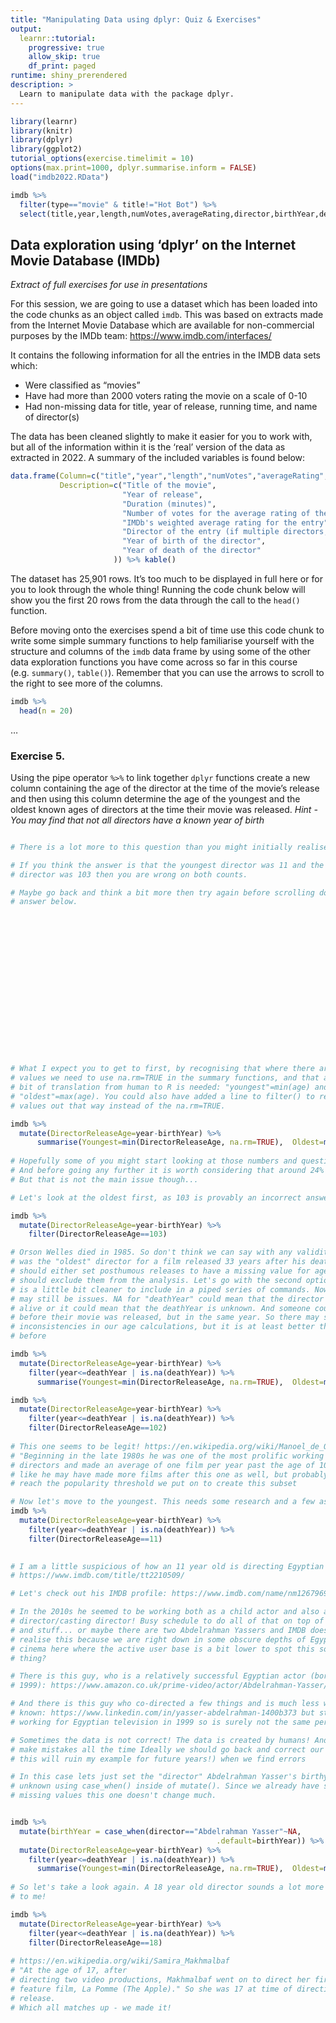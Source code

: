 ```yaml
---
title: "Manipulating Data using dplyr: Quiz & Exercises"
output: 
  learnr::tutorial:
    progressive: true
    allow_skip: true
    df_print: paged
runtime: shiny_prerendered
description: >
  Learn to manipulate data with the package dplyr.
---
```


```r
library(learnr)
library(knitr)
library(dplyr)
library(ggplot2)
tutorial_options(exercise.timelimit = 10)
options(max.print=1000, dplyr.summarise.inform = FALSE)
load("imdb2022.RData")

imdb %>% 
  filter(type=="movie" & title!="Hot Bot") %>%
  select(title,year,length,numVotes,averageRating,director,birthYear,deathYear)->imdb 
```

## Data exploration using 'dplyr' on the Internet Movie Database (IMDb)

*Extract of full exercises for use in presentations*

For this session, we are going to use a dataset which has been loaded into the code chunks as an object called `imdb`. This was based on extracts made from the Internet Movie Database which are available for non-commercial purposes by the IMDb team:
<a href="https://www.imdb.com/interfaces/" target="_blank">https://www.imdb.com/interfaces/</a>



It contains the following information for all the entries in the IMDB data sets which:

* Were classified as "movies"
* Have had more than 2000 voters rating the movie on a scale of 0-10
* Had non-missing data for title, year of release, running time, and name of director(s)

The data has been cleaned slightly to make it easier for you to work with, but all of the information within it is the 'real' version of the data as extracted in 2022. A summary of the included variables is found below:

```r

data.frame(Column=c("title","year","length","numVotes","averageRating","director","birthYear","deathYear"),
           Description=c("Title of the movie",
                         "Year of release",
                         "Duration (minutes)",
                         "Number of votes for the average rating of the entry",
                         "IMDb's weighted average rating for the entry",
                         "Director of the entry (if multiple directors, the first one was picked)",
                         "Year of birth of the director",
                         "Year of death of the director"
                       )) %>% kable()

```


The dataset has 25,901 rows. It's too much to be displayed in full here or for you to look through the whole thing! Running the code chunk below will show you the first 20 rows from the data through the call to the `head()` function. 

Before moving onto the exercises spend a bit of time use this code chunk to write some simple summary functions to help familiarise yourself with the structure and columns of the `imdb` data frame by using some of the other data exploration functions you have come across so far in this course (e.g. `summary()`, `table()`). Remember that you can use the arrows to scroll to the right to see more of the columns.

```r
imdb %>%
  head(n = 20)

```

...

### Exercise 5. 

Using the pipe operator `%>%` to link together `dplyr` functions create a new column containing the age of the director at the time of the movie's release and then using this column determine the age of the youngest and the oldest known ages of directors at the time their movie was released.
*Hint - You may find that not all directors have a known year of birth*

```r


```


```r
# There is a lot more to this question than you might initially realise... 

# If you think the answer is that the youngest director was 11 and the oldest
# director was 103 then you are wrong on both counts. 

# Maybe go back and think a bit more then try again before scrolling down to the
# answer below.


















# What I expect you to get to first, by recognising that where there are missing
# values we need to use na.rm=TRUE in the summary functions, and that a little
# bit of translation from human to R is needed: "youngest"=min(age) and
# "oldest"=max(age). You could also have added a line to filter() to remove the missing
# values out that way instead of the na.rm=TRUE.

imdb %>%
  mutate(DirectorReleaseAge=year-birthYear) %>%
      summarise(Youngest=min(DirectorReleaseAge, na.rm=TRUE),  Oldest=max(DirectorReleaseAge, na.rm=TRUE))
      
# Hopefully some of you might start looking at those numbers and questioning these results though!
# And before going any further it is worth considering that around 24% of films are directed by people with an unknown birth year. So there are pretty decent chances that among that 24% there might be someone older or younger.
# But that is not the main issue though...

# Let's look at the oldest first, as 103 is provably an incorrect answer within R.

imdb %>%
  mutate(DirectorReleaseAge=year-birthYear) %>%
    filter(DirectorReleaseAge==103)

# Orson Welles died in 1985. So don't think we can say with any validity that he
# was the "oldest" director for a film released 33 years after his death! We
# should either set posthumous releases to have a missing value for age or we
# should exclude them from the analysis. Let's go with the second option as this
# is a little bit cleaner to include in a piped series of commands. Now there
# may still be issues. NA for "deathYear" could mean that the director is still
# alive or it could mean that the deathYear is unknown. And someone could have died
# before their movie was released, but in the same year. So there may still be
# inconsistencies in our age calculations, but it is at least better than it was
# before

imdb %>%
  mutate(DirectorReleaseAge=year-birthYear) %>%
    filter(year<=deathYear | is.na(deathYear)) %>%
      summarise(Youngest=min(DirectorReleaseAge, na.rm=TRUE),  Oldest=max(DirectorReleaseAge, na.rm=TRUE))

imdb %>%
  mutate(DirectorReleaseAge=year-birthYear) %>%
    filter(year<=deathYear | is.na(deathYear)) %>%
    filter(DirectorReleaseAge==102)
      
# This one seems to be legit! https://en.wikipedia.org/wiki/Manoel_de_Oliveira
# "Beginning in the late 1980s he was one of the most prolific working film
# directors and made an average of one film per year past the age of 100" Sounds
# like he may have made more films after this one as well, but probably didn't
# reach the popularity threshold we put on to create this subset

# Now let's move to the youngest. This needs some research and a few assumptions to be made!
imdb %>%
  mutate(DirectorReleaseAge=year-birthYear) %>%
    filter(year<=deathYear | is.na(deathYear)) %>%
    filter(DirectorReleaseAge==11)
    

# I am a little suspicious of how an 11 year old is directing Egyptian comedies:
# https://www.imdb.com/title/tt2210509/

# Let's check out his IMDB profile: https://www.imdb.com/name/nm12679691/

# In the 2010s he seemed to be working both as a child actor and also a
# director/casting director! Busy schedule to do all of that on top of school
# and stuff... or maybe there are two Abdelrahman Yassers and IMDB doesn't
# realise this because we are right down in some obscure depths of Egyptian
# cinema here where the active user base is a bit lower to spot this sort of
# thing?

# There is this guy, who is a relatively successful Egyptian actor (born in
# 1999): https://www.amazon.co.uk/prime-video/actor/Abdelrahman-Yasser/ 

# And there is this guy who co-directed a few things and is much less well
# known: https://www.linkedin.com/in/yasser-abdelrahman-1400b373 but started
# working for Egyptian television in 1999 so is surely not the same person.

# Sometimes the data is not correct! The data is created by humans! And humans
# make mistakes all the time Ideally we should go back and correct our data (but
# this will ruin my example for future years!) when we find errors

# In this case lets just set the "director" Abdelrahman Yasser's birthyear to be
# unknown using case_when() inside of mutate(). Since we already have so many
# missing values this one doesn't change much.


imdb %>%
  mutate(birthYear = case_when(director=="Abdelrahman Yasser"~NA,
                                              .default=birthYear)) %>%
  mutate(DirectorReleaseAge=year-birthYear) %>%
    filter(year<=deathYear | is.na(deathYear)) %>%
      summarise(Youngest=min(DirectorReleaseAge, na.rm=TRUE),  Oldest=max(DirectorReleaseAge, na.rm=TRUE))
    
# So let's take a look again. A 18 year old director sounds a lot more plausible
# to me!

imdb %>%
  mutate(DirectorReleaseAge=year-birthYear) %>%
    filter(year<=deathYear | is.na(deathYear)) %>%
    filter(DirectorReleaseAge==18)
    
# https://en.wikipedia.org/wiki/Samira_Makhmalbaf 
# "At the age of 17, after
# directing two video productions, Makhmalbaf went on to direct her first
# feature film, La Pomme (The Apple)." So she was 17 at time of directing the film and 18 at time of
# release. 
# Which all matches up - we made it!

```



